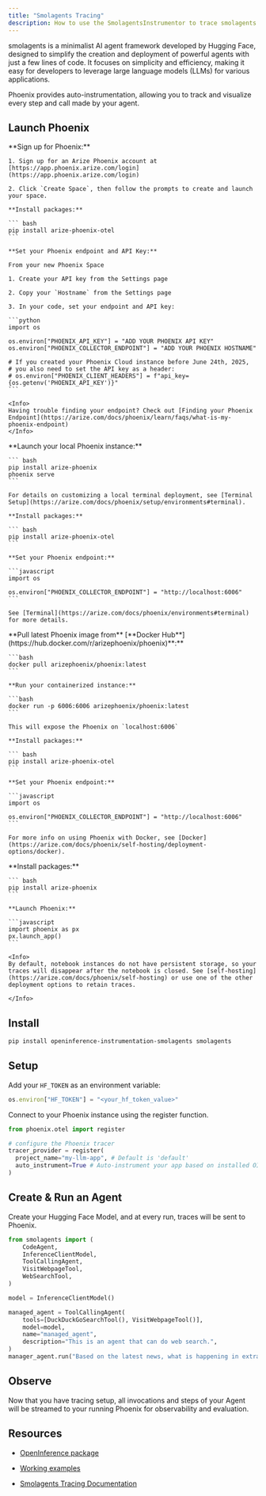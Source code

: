 ```yaml
---
title: "Smolagents Tracing"
description: How to use the SmolagentsInstrumentor to trace smolagents by Hugging Face
---
```


smolagents is a minimalist AI agent framework developed by Hugging Face, designed to simplify the creation and deployment of powerful agents with just a few lines of code. It focuses on simplicity and efficiency, making it easy for developers to leverage large language models (LLMs) for various applications.

Phoenix provides auto-instrumentation, allowing you to track and visualize every step and call made by your agent.

## Launch Phoenix

<Tabs>
  <Tab title="Phoenix Cloud">
    **Sign up for Phoenix:**

    1. Sign up for an Arize Phoenix account at [https://app.phoenix.arize.com/login](https://app.phoenix.arize.com/login)

    2. Click `Create Space`, then follow the prompts to create and launch your space.

    **Install packages:**

    ``` bash
    pip install arize-phoenix-otel
    ```

    **Set your Phoenix endpoint and API Key:**

    From your new Phoenix Space

    1. Create your API key from the Settings page

    2. Copy your `Hostname` from the Settings page

    3. In your code, set your endpoint and API key:

    ```python
    import os

    os.environ["PHOENIX_API_KEY"] = "ADD YOUR PHOENIX API KEY"
    os.environ["PHOENIX_COLLECTOR_ENDPOINT"] = "ADD YOUR PHOENIX HOSTNAME"

    # If you created your Phoenix Cloud instance before June 24th, 2025,
    # you also need to set the API key as a header:
    # os.environ["PHOENIX_CLIENT_HEADERS"] = f"api_key={os.getenv('PHOENIX_API_KEY')}"
    ```

    <Info>
    Having trouble finding your endpoint? Check out [Finding your Phoenix Endpoint](https://arize.com/docs/phoenix/learn/faqs/what-is-my-phoenix-endpoint)
    </Info>
  </Tab>
  <Tab title="Command Line">
    **Launch your local Phoenix instance:**

    ``` bash
    pip install arize-phoenix
    phoenix serve
    ```

    For details on customizing a local terminal deployment, see [Terminal Setup](https://arize.com/docs/phoenix/setup/environments#terminal).

    **Install packages:**

    ``` bash
    pip install arize-phoenix-otel
    ```

    **Set your Phoenix endpoint:**

    ```javascript
    import os

    os.environ["PHOENIX_COLLECTOR_ENDPOINT"] = "http://localhost:6006"
    ```

    See [Terminal](https://arize.com/docs/phoenix/environments#terminal) for more details.
  </Tab>
  <Tab title="Docker">
    **Pull latest Phoenix image from** [**Docker Hub**](https://hub.docker.com/r/arizephoenix/phoenix)**:**

    ```bash
    docker pull arizephoenix/phoenix:latest
    ```

    **Run your containerized instance:**

    ```bash
    docker run -p 6006:6006 arizephoenix/phoenix:latest
    ```

    This will expose the Phoenix on `localhost:6006`

    **Install packages:**

    ``` bash
    pip install arize-phoenix-otel
    ```

    **Set your Phoenix endpoint:**

    ```javascript
    import os

    os.environ["PHOENIX_COLLECTOR_ENDPOINT"] = "http://localhost:6006"
    ```

    For more info on using Phoenix with Docker, see [Docker](https://arize.com/docs/phoenix/self-hosting/deployment-options/docker).
  </Tab>
    <Tab title="Notebook">
    **Install packages:**

    ``` bash
    pip install arize-phoenix
    ```

    **Launch Phoenix:**

    ```javascript
    import phoenix as px
    px.launch_app()
    ```

    <Info>
    By default, notebook instances do not have persistent storage, so your traces will disappear after the notebook is closed. See [self-hosting](https://arize.com/docs/phoenix/self-hosting) or use one of the other deployment options to retain traces.

    </Info>
  </Tab>
</Tabs>

## Install

```bash
pip install openinference-instrumentation-smolagents smolagents
```

## Setup

Add your `HF_TOKEN` as an environment variable:

```javascript
os.environ["HF_TOKEN"] = "<your_hf_token_value>"
```

Connect to your Phoenix instance using the register function.

```python
from phoenix.otel import register

# configure the Phoenix tracer
tracer_provider = register(
  project_name="my-llm-app", # Default is 'default'
  auto_instrument=True # Auto-instrument your app based on installed OI dependencies
)
```

## Create & Run an Agent

Create your Hugging Face Model, and at every run, traces will be sent to Phoenix.

```python
from smolagents import (
    CodeAgent,
    InferenceClientModel,
    ToolCallingAgent,
    VisitWebpageTool,
    WebSearchTool,
)

model = InferenceClientModel()

managed_agent = ToolCallingAgent(
    tools=[DuckDuckGoSearchTool(), VisitWebpageTool()],
    model=model,
    name="managed_agent",
    description="This is an agent that can do web search.",
)
manager_agent.run("Based on the latest news, what is happening in extraterrestrial life?")
```

## Observe

Now that you have tracing setup, all invocations and steps of your Agent will be streamed to your running Phoenix for observability and evaluation.

## Resources

* [OpenInference package](https://github.com/Arize-ai/openinference/tree/main/python/instrumentation/openinference-instrumentation-smolagents)

* [Working examples](https://github.com/Arize-ai/openinference/tree/main/python/instrumentation/openinference-instrumentation-smolagents/examples)

* [Smolagents Tracing Documentation](https://huggingface.co/docs/smolagents/en/tutorials/inspect_runs)


